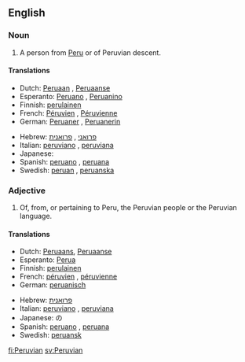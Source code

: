 ==English==

===Noun===
{{en-noun}}

# A person from [[Peru]] or of Peruvian descent.

====Translations====
{{trans-top|person from Peru}}
* Dutch: [[Peruaan]] {{m}}, [[Peruaanse]] {{f}}
* Esperanto: [[Peruano]] {{m}}, [[Peruanino]] {{f}}
*Finnish: [[perulainen]]
* French: [[Péruvien]] {{m}}, [[Péruvienne]] {{f}}
* German: [[Peruaner]] {{m}}, [[Peruanerin]] {{f}}
{{trans-mid}}
* Hebrew: [[פרואני]] {{m}}, [[פרואנית]] {{f}}
* Italian: [[peruviano]] {{m}}, [[peruviana]] {{f}}
* Japanese: {{t|ja|ペルー人|tr=Perūjin|sc=Jpan}}
* Spanish: [[peruano]] {{m}}, [[peruana]] {{f}}
* Swedish: [[peruan]] {{m}}, [[peruanska]] {{f}}
{{trans-bottom}}

===Adjective===
{{en-adj|-}}

# Of, from, or pertaining to Peru, the Peruvian people or the Peruvian language.

====Translations====
{{trans-top|pertaining to Peru}}
* Dutch: [[Peruaans]], [[Peruaanse]]
* Esperanto: [[Perua]]
*Finnish: [[perulainen]]
* French: [[péruvien]] {{m}}, [[péruvienne]] {{f}}
* German: [[peruanisch]]
{{trans-mid}}
* Hebrew: [[פרואנית]] {{f}}
* Italian: [[peruviano]] {{m}}, [[peruviana]] {{f}}
* Japanese: {{t|ja|ペルー|tr=Perū|sc=Jpan}}の
* Spanish: [[peruano]] {{m}}, [[peruana]] {{f}}
* Swedish: [[peruansk]]
{{trans-bottom}}

[[fi:Peruvian]]
[[sv:Peruvian]]
